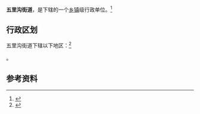 {{中国乡级行政区|37/01/04/005/000}}

'''五里沟街道'''，是{{PRC admin/fullname|37/01/04/005/000|3}}下辖的一个[[乡镇|乡镇]]级行政单位。<ref>{{PRC admin/ref sgc|{{PRC admin/parent|37/01/04/005/000}}}}</ref>

== 行政区划 ==

五里沟街道下辖以下地区：<ref>{{PRC admin/ref sgc|37/01/04/005/000}}</ref>

{{PRC admin/children|37/01/04/005/000}}。

== 参考资料 ==

{{reflist}}

{{行政区划小作品}}
{{PRC admin/navcat|37/01/04/005/000}}